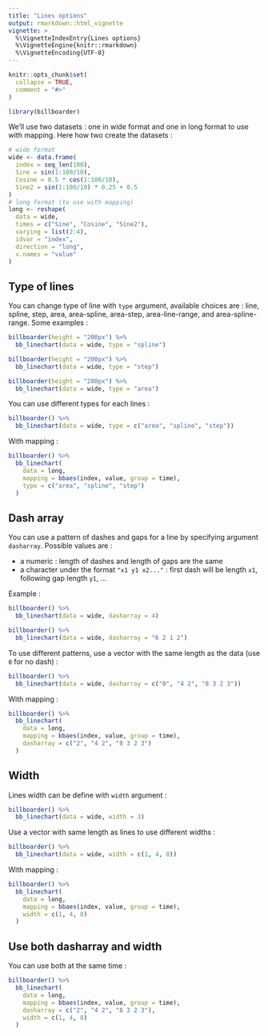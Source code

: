 ```yaml
---
title: "Lines options"
output: rmarkdown::html_vignette
vignette: >
  %\VignetteIndexEntry{Lines options}
  %\VignetteEngine{knitr::rmarkdown}
  %\VignetteEncoding{UTF-8}
---
```


```r
knitr::opts_chunk$set(
  collapse = TRUE,
  comment = "#>"
)
```

```r
library(billboarder)
```

We'll use two datasets : one in wide format and one in long format to use with mapping. Here how two create the datasets :

```r
# wide format
wide <- data.frame(
  index = seq_len(100),
  Sine = sin(1:100/10),
  Cosine = 0.5 * cos(1:100/10),
  Sine2 = sin(1:100/10) * 0.25 + 0.5
)
# long format (to use with mapping)
long <- reshape(
  data = wide, 
  times = c("Sine", "Cosine", "Sine2"),
  varying = list(2:4), 
  idvar = "index", 
  direction = "long", 
  v.names = "value"
)
```



## Type of lines

You can change type of line with `type` argument, available choices are : line, spline, step, area, area-spline, area-step, area-line-range, and area-spline-range. Some examples : 


```r
billboarder(height = "200px") %>% 
  bb_linechart(data = wide, type = "spline")

billboarder(height = "200px") %>% 
  bb_linechart(data = wide, type = "step")

billboarder(height = "200px") %>% 
  bb_linechart(data = wide, type = "area")
```


You can use different types for each lines : 

```r
billboarder() %>% 
  bb_linechart(data = wide, type = c("area", "spline", "step"))
```

With mapping : 

```r
billboarder() %>% 
  bb_linechart(
    data = long, 
    mapping = bbaes(index, value, group = time),
    type = c("area", "spline", "step")
  )
```



## Dash array

You can use a pattern of dashes and gaps for a line by specifying argument `dasharray`. Possible values are : 

* a numeric : length of dashes and length of gaps are the same
* a character under the format `"x1 y1 x2..."` : first dash will be length `x1`, following gap length `y1`, ...

Example :

```r
billboarder() %>% 
  bb_linechart(data = wide, dasharray = 4)

billboarder() %>% 
  bb_linechart(data = wide, dasharray = "6 2 1 2")
```


To use different patterns, use a vector with the same length as the data (use `0` for no dash) :

```r
billboarder() %>% 
  bb_linechart(data = wide, dasharray = c("0", "4 2", "8 3 2 3"))
```

With mapping : 

```r
billboarder() %>% 
  bb_linechart(
    data = long, 
    mapping = bbaes(index, value, group = time),
    dasharray = c("2", "4 2", "8 3 2 3")
  )
```



## Width

Lines width can be define with `width` argument :

```r
billboarder() %>% 
  bb_linechart(data = wide, width = 3)
```

Use a vector with same length as lines to use different widths :

```r
billboarder() %>% 
  bb_linechart(data = wide, width = c(1, 4, 8))
```


With mapping : 

```r
billboarder() %>% 
  bb_linechart(
    data = long, 
    mapping = bbaes(index, value, group = time),
    width = c(1, 4, 8)
  )
```


## Use both dasharray and width

You can use both at the same time :

```r
billboarder() %>% 
  bb_linechart(
    data = long, 
    mapping = bbaes(index, value, group = time),
    dasharray = c("2", "4 2", "8 3 2 3"),
    width = c(1, 4, 8)
  )
```



